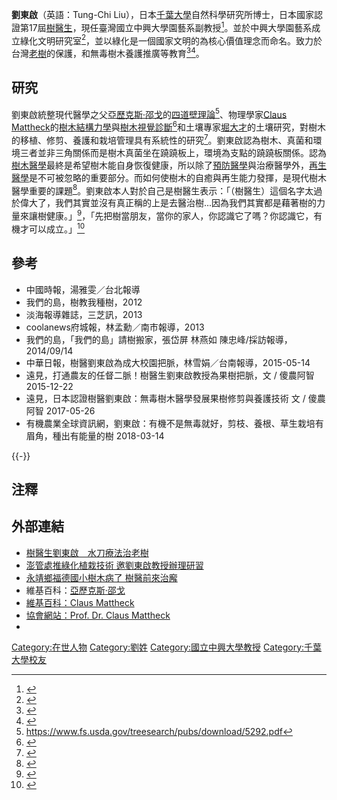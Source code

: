 {{Infobox_Scientist
| name = 劉東啟<br/>Tung-Chi Liu
| image = 
| caption = 2019年2月26日 攝
| nationality = {{ROC}}
| birth_place = {{ROC}}
| residence = {{TWN}} [[台中|台中]]
| field = 樹木醫學、綠化工程、景觀學、都市環境綠地研究、綠化技術、綠化植栽
| work_institution = [[國立中興大學|國立中興大學]]
| alma_mater = [[國立中興大學|國立中興大學]]<br>[[千葉大學|千葉大學]]
}}
'''劉東啟'''（英語：Tung-Chi Liu），日本[[千葉大學|千葉大學]]自然科學研究所博士，日本國家認證第17屆[[樹醫生|樹醫生]]，現任臺灣國立中興大學園藝系副教授<ref>{{Cite web|url=http://hort.nchu.edu.tw/front/intro/members/members11/member.php?ID=bmNodV9ob3J0Jm1lbWJlcnMxMQ==&PID=23|title=國立中興大學園藝系網頁|access-date=2019-04-23|archive-date=2019-06-06|archive-url=https://web.archive.org/web/20190606095120/http://hort.nchu.edu.tw/front/intro/members/members11/member.php?ID=bmNodV9ob3J0Jm1lbWJlcnMxMQ==&PID=23|dead-url=yes}}</ref>。並於中興大學園藝系成立綠化文明研究室<ref>{{Cite web |url=http://wegreening.blogspot.com/2016/05/blog-post_85.html |title=存档副本 |accessdate=2018-11-29 |archive-date=2019-06-10 |archive-url=https://web.archive.org/web/20190610174924/http://wegreening.blogspot.com/2016/05/blog-post_85.html |dead-url=no }}</ref>，並以綠化是一個國家文明的為核心價值理念而命名。致力於台灣[[珍貴樹木|老樹]]的保護，和無毒樹木養護推廣等教育<ref>{{Cite web|url=https://www.youtube.com/watch?v=4sSp_hZjJvg|title=樹呆子[HD]轉型有機 - 你必須要有的新觀念|access-date=2019-04-23|archive-date=2020-12-08|archive-url=https://web.archive.org/web/20201208231823/https://www.youtube.com/watch?v=4sSp_hZjJvg|dead-url=no}}</ref><ref>{{Cite web|url=https://www.youtube.com/watch?v=lGi5L7i9r6o|title=劉東啟教授：樹想告訴我們什麼？ 宏華環境保護與數位未來基金會|access-date=2019-04-23|archive-date=2021-08-28|archive-url=https://web.archive.org/web/20210828013253/https://www.youtube.com/watch?v=lGi5L7i9r6o|dead-url=no}}</ref>。

== 研究 ==
劉東啟統整現代醫學之父[[亞歷克斯·邵戈|亞歷克斯·邵戈]]的[[四道壁理論|四道壁理論]]<ref>https://www.fs.usda.gov/treesearch/pubs/download/5292.pdf</ref>、物理學家[[Claus_Mattheck|Claus Mattheck]]的[[樹木結構力學|樹木結構力學]]與[[樹木視覺診斷|樹木視覺診斷]]<ref>{{Cite web |url=http://www.iml-na.com/en/how-it-works/vta-visual-tree-assessment/ |title=存档副本 |accessdate=2019-08-18 |archive-date=2020-02-11 |archive-url=https://web.archive.org/web/20200211115802/http://www.iml-na.com/en/how-it-works/vta-visual-tree-assessment/ |dead-url=no }}</ref>和土壤專家[[堀大才|堀大才]]的土壤研究，對樹木的移植、修剪、養護和栽培管理具有系統性的研究<ref>{{Cite web |url=http://www.tcavs.tc.edu.tw/upload/1010705151205.pdf |title=存档副本 |accessdate=2019-04-23 |archive-date=2019-04-23 |archive-url=https://web.archive.org/web/20190423172455/http://www.tcavs.tc.edu.tw/upload/1010705151205.pdf |dead-url=no }}</ref>。劉東啟認為樹木、真菌和環境三者並非三角關係而是樹木真菌坐在蹺蹺板上，環境為支點的蹺蹺板關係。認為[[樹木醫學|樹木醫學]]最終是希望樹木能自身恢復健康，所以除了[[預防醫學|預防醫學]]與治療醫學外，[[再生醫學|再生醫學]]是不可被忽略的重要部分。而如何使樹木的自癒與再生能力發揮，是現代樹木醫學重要的課題<ref>{{Cite web|url=https://www.beclass.com/rid=223ef5f5b88d7aa27ead|title=無毒樹木醫學系列課程-你就是樹醫生|accessdate=2018-12-15|author=|date=|publisher=|archive-date=2020-08-07|archive-url=https://web.archive.org/web/20200807042705/https://www.beclass.com/rid=223ef5f5b88d7aa27ead|dead-url=no}}</ref>。劉東啟本人對於自己是樹醫生表示：「（樹醫生）這個名字太過於偉大了，我們其實並沒有真正稱的上是去醫治樹...因為我們其實都是藉著樹的力量來讓樹健康。」<ref>{{Cite web|url=https://www.youtube.com/watch?v=SjdaeG-65hE|title=【真情映台灣】20140924 - 劉東啟}}</ref>，「先把樹當朋友，當你的家人，你認識它了嗎？你認識它，有機才可以成立。」<ref>{{Cite web |url=https://www.newsmarket.com.tw/blog/107047/ |title=存档副本 |accessdate=2019-08-18 |archive-date=2019-08-18 |archive-url=https://web.archive.org/web/20190818030343/https://www.newsmarket.com.tw/blog/107047/ |dead-url=no }}</ref>

== 參考 ==
*中國時報，湯雅雯／台北報導
*我們的島，樹教我種樹，2012
*淡海報導雜誌，三芝訊，2013
*coolanews府城報，林孟勳／南市報導，2013
*我們的島，「我們的島」請樹搬家，張岱屏 林燕如 陳忠峰/採訪報導，2014/09/14
*中華日報，樹醫劉東啟為成大校園把脈，林雪娟／台南報導，2015-05-14
*遠見，打通農友的任督二脈！樹醫生劉東啟教授為果樹把脈，文 / 傻農阿智 2015-12-22
*遠見，日本認證樹醫劉東啟：無毒樹木醫學發展果樹修剪與養護技術 文 / 傻農阿智 2017-05-26
*有機農業全球資訊網，劉東啟：有機不是無毒就好，剪枝、養根、草生栽培有眉角，種出有能量的樹 2018-03-14
{{-}}

== 注釋 ==
{{Reflist}}

== 外部連結 ==
* [http://www.mdnkids.com/info/news/content.asp?Serial_NO=85933 樹醫生劉東啟　水刀療法治老樹]
* [https://web.archive.org/web/20140307052146/http://history.n.yam.com/greatnews/society/20131004/20131004797169.html 澎管處推綠化植栽技術 邀劉東啟教授辦理研習]
* [http://www.taiwantimes.com.tw/ncon.php?num=7765page=ncon.php 永靖鄉福德國小樹木病了 樹醫前來治廨] {{Wayback|url=http://www.taiwantimes.com.tw/ncon.php?num=7765page=ncon.php |date=20190605161909 }}
*維基百科：[[亞歷克斯·邵戈|亞歷克斯·邵戈]]
* [https://de.wikipedia.org/wiki/Claus_Mattheck 維基百科：Claus Mattheck] {{Wayback|url=https://de.wikipedia.org/wiki/Claus_Mattheck |date=20170904204405 }}
* [http://www.mattheck.de/english/english2.htm 協會網站：Prof. Dr. Claus Mattheck] {{Wayback|url=http://www.mattheck.de/english/english2.htm |date=20200210083404 }}
*{{cite journal |author=Shigo, A.L. |year=1984 |title=Compartmentalization: A Conceptual Framework for Understanding How Trees Grow and Defend Themselves |journal=Annual Review of Phytopathology |volume=22 |issue=1 |pages=189-214 |url=http://dx.doi.org/10.1146/annurev.py.22.090184.001201 |doi=10.1146/annurev.py.22.090184.001201}}

[[Category:在世人物|Category:在世人物]]
[[Category:劉姓|Category:劉姓]]
[[Category:國立中興大學教授|Category:國立中興大學教授]]
[[Category:千葉大學校友|Category:千葉大學校友]]